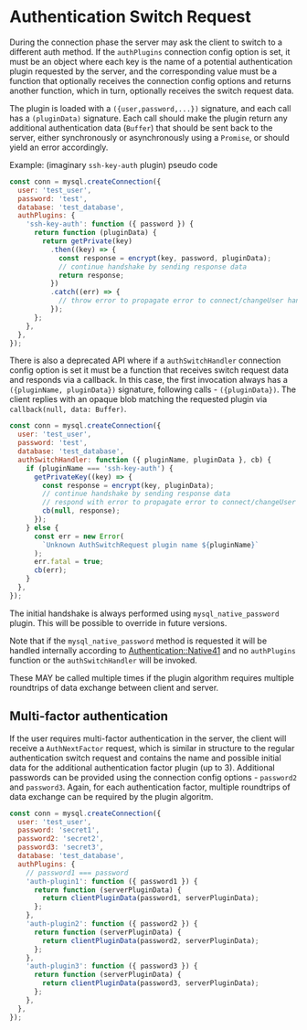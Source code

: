 # Authentication Switch Request

During the connection phase the server may ask the client to switch to a different auth method.
If the `authPlugins` connection config option is set, it must be an object where each key
is the name of a potential authentication plugin requested by the server, and the corresponding
value must be a function that optionally receives the connection config options and returns
another function, which in turn, optionally receives the switch request data.

The plugin is loaded with a `({user,password,...})` signature, and each call has a `(pluginData)`
signature. Each call should make the plugin return any additional authentication data (`Buffer`)
that should be sent back to the server, either synchronously or asynchronously using a `Promise`,
or should yield an error accordingly.

Example: (imaginary `ssh-key-auth` plugin) pseudo code

```js
const conn = mysql.createConnection({
  user: 'test_user',
  password: 'test',
  database: 'test_database',
  authPlugins: {
    'ssh-key-auth': function ({ password }) {
      return function (pluginData) {
        return getPrivate(key)
          .then((key) => {
            const response = encrypt(key, password, pluginData);
            // continue handshake by sending response data
            return response;
          })
          .catch((err) => {
            // throw error to propagate error to connect/changeUser handlers
          });
      };
    },
  },
});
```

There is also a deprecated API where if a `authSwitchHandler` connection config option is set
it must be a function that receives switch request data and responds via a callback. In this case,
the first invocation always has a `({pluginName, pluginData})` signature, following calls - `({pluginData})`.
The client replies with an opaque blob matching the requested plugin via `callback(null, data: Buffer)`.

```js
const conn = mysql.createConnection({
  user: 'test_user',
  password: 'test',
  database: 'test_database',
  authSwitchHandler: function ({ pluginName, pluginData }, cb) {
    if (pluginName === 'ssh-key-auth') {
      getPrivateKey((key) => {
        const response = encrypt(key, pluginData);
        // continue handshake by sending response data
        // respond with error to propagate error to connect/changeUser handlers
        cb(null, response);
      });
    } else {
      const err = new Error(
        `Unknown AuthSwitchRequest plugin name ${pluginName}`
      );
      err.fatal = true;
      cb(err);
    }
  },
});
```

The initial handshake is always performed using `mysql_native_password` plugin. This will be possible to override in future versions.

Note that if the `mysql_native_password` method is requested it will be handled internally according
to [Authentication::Native41](https://dev.mysql.com/doc/internals/en/secure-password-authentication.html#packet-Authentication::Native41)
and no `authPlugins` function or the `authSwitchHandler` will be invoked.

These MAY be called multiple times if the plugin algorithm requires multiple roundtrips of data
exchange between client and server.

## Multi-factor authentication

If the user requires multi-factor authentication in the server, the client will receive a `AuthNextFactor`
request, which is similar in structure to the regular authentication switch request and contains the name
and possible initial data for the additional authentication factor plugin (up to 3). Additional passwords
can be provided using the connection config options - `password2` and `password3`. Again, for each
authentication factor, multiple roundtrips of data exchange can be required by the plugin algoritm.

```js
const conn = mysql.createConnection({
  user: 'test_user',
  password: 'secret1',
  password2: 'secret2',
  password3: 'secret3',
  database: 'test_database',
  authPlugins: {
    // password1 === password
    'auth-plugin1': function ({ password1 }) {
      return function (serverPluginData) {
        return clientPluginData(password1, serverPluginData);
      };
    },
    'auth-plugin2': function ({ password2 }) {
      return function (serverPluginData) {
        return clientPluginData(password2, serverPluginData);
      };
    },
    'auth-plugin3': function ({ password3 }) {
      return function (serverPluginData) {
        return clientPluginData(password3, serverPluginData);
      };
    },
  },
});
```
